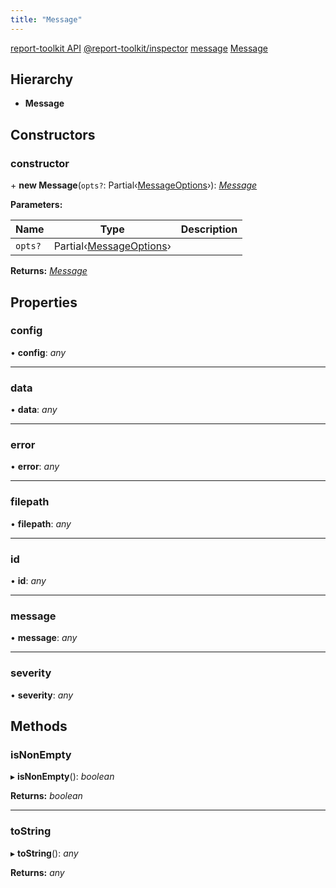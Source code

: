 ```yaml
---
title: "Message"
---
```


<Breadcrumb noTrailingSlash>
<BreadcrumbItem><a href="../scripts/typedoc-plugin-markdown-gatsby-theme">report-toolkit API</a></BreadcrumbItem>
<BreadcrumbItem><a href="../modules/report_toolkit_inspector">@report-toolkit/inspector</a></BreadcrumbItem>
<BreadcrumbItem><a href="../modules/report_toolkit_inspector.message">message</a></BreadcrumbItem>
<BreadcrumbItem><a href="report_toolkit_inspector.message.message">Message</a></BreadcrumbItem>
</Breadcrumb>

## Hierarchy

* **Message**

## Constructors

### constructor

\+ **new Message**(`opts?`: Partial‹[MessageOptions](../modules/report_toolkit_inspector.message#messageoptions)›): *[Message](report_toolkit_inspector.message.message)*

**Parameters:**

Name | Type | Description |
------ | ------ | ------ |
`opts?` | Partial‹[MessageOptions](../modules/report_toolkit_inspector.message#messageoptions)› |   |

**Returns:** *[Message](report_toolkit_inspector.message.message)*

## Properties

### config

• **config**: *any*

___

### data

• **data**: *any*

___

### error

• **error**: *any*

___

### filepath

• **filepath**: *any*

___

### id

• **id**: *any*

___

### message

• **message**: *any*

___

### severity

• **severity**: *any*

## Methods

### isNonEmpty

▸ **isNonEmpty**(): *boolean*

**Returns:** *boolean*

___

### toString

▸ **toString**(): *any*

**Returns:** *any*

